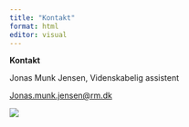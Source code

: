 ```yaml
---
title: "Kontakt"
format: html
editor: visual
---
```


**Kontakt**

Jonas Munk Jensen, Videnskabelig assistent

[Jonas.munk.jensen\@rm.dk](mailto:Jonas.munk.jensen@rm.dk){.email}

![](pics/jonas_ghibli.PNG)
